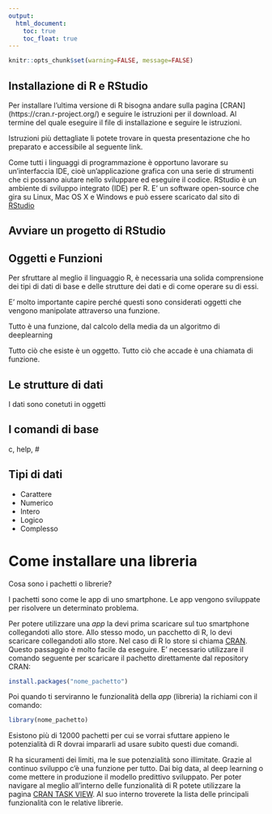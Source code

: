 ```yaml
---
output:
  html_document: 
    toc: true
    toc_float: true
---
```


```r
knitr::opts_chunk$set(warning=FALSE, message=FALSE)
```

<link rel="stylesheet" href="styles.css" type="text/css">

## Installazione di R e RStudio

Per installare l’ultima versione di R bisogna andare sulla pagina [CRAN] (https://cran.r-project.org/) e seguire le istruzioni per il download.
Al termine del quale eseguire il file di installazione e seguire le istruzioni.

Istruzioni più dettagliate li potete trovare in questa presentazione che ho preparato e accessibile al seguente link.

Come tutti i linguaggi di programmazione è opportuno lavorare su un’interfaccia IDE, cioè un’applicazione grafica con una serie di strumenti che ci possano aiutare nello sviluppare ed eseguire il codice. RStudio è un ambiente di sviluppo integrato (IDE) per R. E’ un software open-source che gira su Linux, Mac OS X e Windows e può essere scaricato dal sito di [RStudio](http://www.rstudio.com)

## Avviare un progetto di RStudio




## Oggetti e Funzioni

Per sfruttare al meglio il linguaggio R, è necessaria una solida comprensione dei tipi di dati di base e delle strutture dei dati e di come operare su di essi.

E' molto importante capire perché questi sono considerati oggetti che vengono manipolate attraverso una funzione.

Tutto è una funzione, dal calcolo della media da un algoritmo di deeplearning


Tutto ciò che esiste è un oggetto.
Tutto ciò che accade è una chiamata di funzione.

## Le strutture di dati

I dati sono conetuti in oggetti

## I comandi di base

c, help, #

## Tipi di dati

* Carattere
* Numerico
* Intero
* Logico
* Complesso


# Come installare una libreria

<link rel="stylesheet" href="styles.css" type="text/css">

Cosa sono i pachetti o librerie? 

I pachetti sono come le app di uno smartphone. Le app vengono sviluppate per risolvere un determinato problema.

Per potere utilizzare una *app* la devi prima scaricare sul tuo smartphone collegandoti allo store. Allo stesso modo,  un pacchetto di R, lo devi scaricare collegandoti allo store. Nel caso di R lo store si chiama [CRAN](https://cran.r-project.org/). Questo passaggio è molto facile da eseguire. E' necessario utilizzare il comando seguente per scaricare il pachetto direttamente dal repository CRAN:

```r
install.packages("nome_pachetto")
```

Poi quando ti serviranno le funzionalità della *app* (libreria) la richiami con il comando:

```r
library(nome_pachetto)
```

Esistono più di 12000 pachetti per cui se vorrai sfuttare appieno le potenzialità di R dovrai impararli ad usare subito questi due comandi. 

R ha sicuramenti dei limiti, ma le sue potenzialità sono illimitate. Grazie al continuo sviluppo c'è una funzione per tutto. Dai big data, al deep learning o come mettere in produzione il modello predittivo sviluppato. 
Per poter navigare al meglio all'interno delle funzionalità di R potete utilizzare la pagina [CRAN TASK VIEW](https://cran.r-project.org/web/views/). Al suo interno troverete la lista delle principali funzionalità con le relative librerie.




